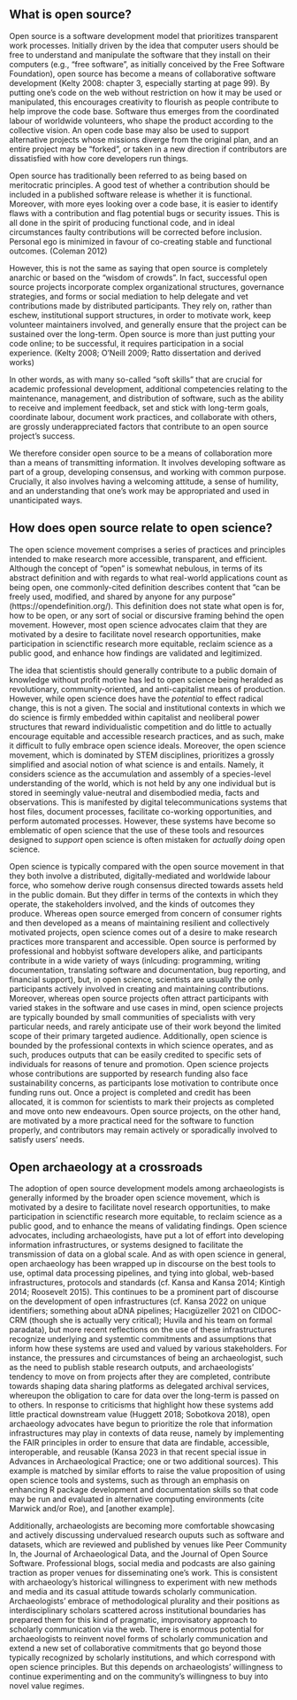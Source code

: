 ## What is open source?

Open source is a software development model that prioritizes transparent work processes. Initially driven by the idea that computer users should be free to understand and manipulate the software that they install on their computers (e.g., "free software", as initially conceived by the Free Software Foundation), open source has become a means of collaborative software development (Kelty 2008: chapter 3, especially starting at page 99). By putting one's code on the web without restriction on how it may be used or manipulated, this encourages creativity to flourish as people contribute to help improve the code base. Software thus emerges from the coordinated labour of worldwide volunteers, who shape the product according to the collective vision. An open code base may also be used to support alternative projects whose missions diverge from the original plan, and an entire project may be "forked", or taken in a new direction if contributors are dissatisfied with how core developers run things.

Open source has traditionally been referred to as being based on meritocratic principles. A good test of whether a contribution should be included in a published software release is whether it is functional. Moreover, with more eyes looking over a code base, it is easier to identify flaws with a contribution and flag potential bugs or security issues. This is all done in the spirit of producing functional code, and in ideal circumstances faulty contributions will be corrected before inclusion. Personal ego is minimized in favour of co-creating stable and functional outcomes. (Coleman 2012)

However, this is not the same as saying that open source is completely anarchic or based on the "wisdom of crowds". In fact, successful open source projects incorporate complex organizational structures, governance strategies, and forms or social mediation to help delegate and vet contributions made by distributed participants. They rely on, rather than eschew, institutional support structures, in order to motivate work, keep volunteer maintainers involved, and generally ensure that the project can be sustained over the long-term. Open source is more than just putting your code online; to be successful, it requires participation in a social experience. (Kelty 2008; O'Neill 2009; Ratto dissertation and derived works)

In other words, as with many so-called "soft skills" that are crucial for academic professional development, additional competencies relating to the maintenance, management, and distribution of software, such as the ability to receive and implement feedback, set and stick with long-term goals, coordinate labour, document work practices, and collaborate with others, are grossly underappreciated factors that contribute to an open source project's success.

We therefore consider open source to be a means of collaboration more than a means of transmitting information. It involves developing software as part of a group, developing consensus, and working with common purpose. Crucially, it also involves having a welcoming attitude, a sense of humility, and an understanding that one's work may be appropriated and used in unanticipated ways.

## How does open source relate to open science?

The open science movement comprises a series of practices and principles intended to make research more accessible, transparent, and efficient. Although the concept of "open" is somewhat nebulous, in terms of its abstract definition and with regards to what real-world applications count as being open, one commonly-cited definition describes content that "can be freely used, modified, and shared by anyone for any purpose" (https://opendefinition.org/). This definition does not state what open is for, how to be open, or any sort of social or discursive framing behind the open movement. However, most open science advocates claim that they are motivated by a desire to facilitate novel research opportunities, make participation in scienctific research more equitable, reclaim science as a public good, and enhance how findings are validated and legitimized.

The idea that scientistis should generally contribute to a public domain of knowledge without profit motive has led to open science being heralded as revolutionary, community-oriented, and anti-capitalist means of production. However, while open science does have the _potential_ to effect radical change, this is not a given. The social and institutional contexts in which we do science is firmly embedded within capitalist and neoliberal power structures that reward individualistic competition and do little to actually encourage equitable and accessible research practices, and as such, make it difficult to fully embrace open science ideals. Moreover, the open science movement, which is dominated by STEM disciplines, prioritizes a grossly simplified and asocial notion of what science is and entails. Namely, it considers science as the accumulation and assembly of a species-level understanding of the world, which is not held by any one individual but is stored in seemingly value-neutral and disembodied media, facts and observations. This is manifested by digital telecommunications systems that host files, document processes, facilitate co-working opportunities, and perform automated processes. However, these systems have become so emblematic of open science that the use of these tools and resources designed to _support_ open science is often mistaken for _actually doing_ open science.

Open science is typically compared with the open source movement in that they both involve a distributed, digitally-mediated and worldwide labour force, who somehow derive rough consensus directed towards assets held in the public domain. But they differ in terms of the contexts in which they operate, the stakeholders involved, and the kinds of outcomes they produce. Whereas open source emerged from concern of consumer rights and then developed as a means of maintaining resilient and collectively motivated projects, open science comes out of a desire to make research practices more transparent and accessible. Open source is performed by professional and hobbyist software developers alike, and participants contribute in a wide variety of ways (inlcuding: programming, writing documentation, translating software and documentation, bug reporting, and financial support), but, in open science, scientists are usually the only participants actively involved in creating and maintaining contributions. Moreover, whereas open source projects often attract participants with varied stakes in the software and use cases in mind, open science projects are typically bounded by small communities of specialists with very particular needs, and rarely anticipate use of their work beyond the limited scope of their primary targeted audience. Additionally, open science is bounded by the professional contexts in which science operates, and as such, produces outputs that can be easily credited to specific sets of individuals for reasons of tenure and promotion. Open science projects whose contributions are supported by research funding also face sustainability concerns, as participants lose motivation to contribute once funding runs out. Once a project is completed and credit has been allocated, it is common for scientists to mark their projects as completed and move onto new endeavours. Open source projects, on the other hand, are motivated by a more practical need for the software to function properly, and contributors may remain actively or sporadically involved to satisfy users' needs.

## Open archaeology at a crossroads

The adoption of open source development models among archaeologists is generally informed by the broader open science movement, which is motivated by a desire to facilitate novel research opportunities, to make participation in scienctific research more equitable, to reclaim science as a public good, and to enhance the means of validating findings. Open science advocates, including archaeologists, have put a lot of effort into developing information infrastructures, or systems designed to facilitate the transmission of data on a global scale. And as with open science in general, open archaeology has been wrapped up in discourse on the best tools to use, optimal data processing pipelines, and tying into global, web-based infrastructures, protocols and standards (cf. Kansa and Kansa 2014; Kintigh 2014; Roosevelt 2015). This continues to be a prominent part of discourse on the development of open infrastructures (cf. Kansa 2022 on unique  identifiers; something about aDNA pipelines; Hacıgüzeller 2021 on CIDOC-CRM (though she is actually very critical); Huvila and his team on formal paradata), but more recent reflections on the use of these infrastructures recognize underlying and systemtic commitments and assumptions that inform how these systems are used and valued by various stakeholders. For instance, the pressures and circumstances of being an archaeologist, such as the need to publish stable research outputs, and archaeologists' tendency to move on from projects after they are completed, contribute towards shaping data sharing platforms as delegated archival services, whereupon the obligation to care for data over the long-term is passed on to others. In response to criticisms that highlight how these systems add little practical downstream value (Huggett 2018; Sobotkova 2018), open archaeology advocates have begun to prioritize the role that information infrastructures may play in contexts of data reuse, namely by implementing the FAIR principles in order to ensure that data are findable, accessible, interoperable, and reusable (Kansa 2023 in that recent special issue in Advances in Archaeological Practice; one or two additional sources). This example is matched by similar efforts to raise the value proposition of using open science tools and systems, such as through an emphasis on enhancing R package development and documentation skills so that code may be run and evaluated in alternative computing environments (cite Marwick and/or Roe), and [another example].

Additionally, archaeologists are becoming more comfortable showcasing and actively discussing undervalued research ouputs such as software and datasets, which are reviewed and published by venues like Peer Community In, the Journal of Archaeological Data, and the Journal of Open Source Software. Professional blogs, social media and podcasts are also gaining traction as proper venues for disseminating one's work. This is consistent with archaeology's historical willingness to experiment with new methods and media and its casual attitude towards scholarly communication. Archaeologists' embrace of methodological plurality and their positions as interdisciplinary scholars scattered across institutional boundaries has prepared them for this kind of pragmatic, improvisatory approach to scholarly communication via the web. There is enormous potential for archaeologists to reinvent novel forms of scholarly communication and extend a new set of collaborative commitments that go beyond those typically recognized by scholarly institutions, and which correspond with open science principles. But this depends on archaeologists' willingness to continue experimenting and on the community's willingness to buy into novel value regimes.

